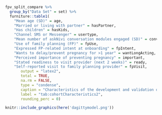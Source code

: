 \blandscape
```r
  fpv_split_compare %>%
    group_by("Data Set" = set) %>%
    furniture::table1(
      "Mean age (SD)" = age, 
      "Married or living with partner" = hasPartner, 
      "Has children" = hasKids,
      "Channel SMS or Messenger" = usertype, 
      "Mean number of askNivi conversation modules engaged (SD)" = convosEngaged,
      "Use of family planning (FP)" = fpUse, 
      "Expressed FP-related intent at onboarding" = fpIntent, 
      "Wants to delay/prevent pregnancy for >1 year" = wantLongActing,
      "Perceived importance of preventing pregnancy" = important,
      "Stated readiness to visit provider (next 2 weeks)" = ready,
      "Self-reported visit to family planning provider" = fpVisit,
         output = "latex2",
         total = TRUE,
         na.rm = FALSE,
         type = "condense", 
         caption = "Characteristics of the development and validation data.",
         label = "tab:cohortCharacteristics2",
         rounding_perc = 0)
```
\elandscape

\newpage

```r
  knitr::include_graphics(here('dagittymodel.png'))
```

